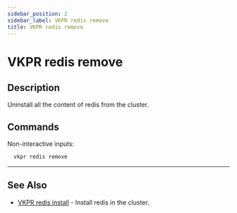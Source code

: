 ```yaml
---
sidebar_position: 2
sidebar_label: VKPR redis remove
title: VKPR redis remove
---
```


# VKPR redis remove

## Description

Uninstall all the content of redis from the cluster.

## Commands

Non-interactive inputs:

```bash
  vkpr redis remove
```

---

## See Also

- [VKPR redis install](/docs/commands/redis/install) - Install redis in the cluster.
